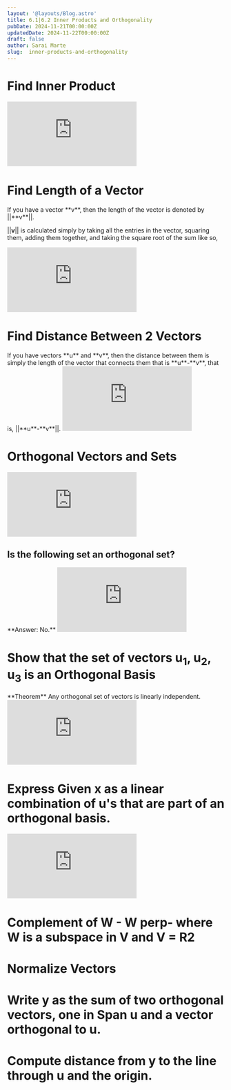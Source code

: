 ```yaml
---
layout: '@layouts/Blog.astro'
title: 6.1|6.2 Inner Products and Orthogonality 
pubDate: 2024-11-21T00:00:00Z 
updatedDate: 2024-11-22T00:00:00Z 
draft: false
author: Sarai Marte
slug:  inner-products-and-orthogonality
---
```


# Find Inner Product 

<iframe src="https://www.youtube.com/embed/LaKU02d-LjQ?si=x73pQ6ztXtgBNUuD" title="YouTube video player" frameborder="0" allow="accelerometer; autoplay; clipboard-write; encrypted-media; gyroscope; picture-in-picture; web-share" referrerpolicy="strict-origin-when-cross-origin" allowfullscreen></iframe>

# Find Length of a Vector 

<Rulebox>
If you have a vector **v**, then the length of the vector is denoted by ||**v**||.

||**v**|| is calculated simply by taking all the entries in the vector, squaring them, adding them together, and taking the square root of the sum like so,

<Latex formula=" \mathbf{v} = \begin{bmatrix} 1 \\ 2 \\ 3 \end{bmatrix}, \quad ||\mathbf{v}|| = \sqrt{1^2 + 2^2 + 3^2} = \sqrt{14}" />
</Rulebox>

<iframe src="https://www.youtube.com/embed/hJuHhha9AT0?si=ZHD7jY-8Pv4eFBqu" title="YouTube video player" frameborder="0" allow="accelerometer; autoplay; clipboard-write; encrypted-media; gyroscope; picture-in-picture; web-share" referrerpolicy="strict-origin-when-cross-origin" allowfullscreen></iframe>

# Find Distance Between 2 Vectors 

<Rulebox>
If you have vectors **u** and **v**, then the distance between them is simply the length of the vector that connects them that is **u**-**v**, that is, ||**u**-**v**||. 
</Rulebox>

<iframe src="https://www.youtube.com/embed/Ufo7OobRUXY?si=2vbuLww82z8b3FcA" title="YouTube video player" frameborder="0" allow="accelerometer; autoplay; clipboard-write; encrypted-media; gyroscope; picture-in-picture; web-share" referrerpolicy="strict-origin-when-cross-origin" allowfullscreen></iframe>

# Orthogonal Vectors and Sets 

<iframe src="https://www.youtube.com/embed/WaCymxXWXdc?si=7OyatdELPClSfDzN" title="YouTube video player" frameborder="0" allow="accelerometer; autoplay; clipboard-write; encrypted-media; gyroscope; picture-in-picture; web-share" referrerpolicy="strict-origin-when-cross-origin" allowfullscreen></iframe>

## Is the following set an orthogonal set?

<Problem n = "1">
<Latex formula=" \left\{ \begin{bmatrix} -1 \\ 4 \\ 3 \end{bmatrix}, \begin{bmatrix} 5 \\ 2 \\ 1 \end{bmatrix}, \begin{bmatrix} 3 \\ -4 \\ 7 \end{bmatrix} \right\} " />
</Problem>

<Solution>
**Answer: No.**
<iframe src="https://www.youtube.com/embed/FnEXwo_N6-0?si=dMFz04nGr1lSVMHr" title="YouTube video player" frameborder="0" allow="accelerometer; autoplay; clipboard-write; encrypted-media; gyroscope; picture-in-picture; web-share" referrerpolicy="strict-origin-when-cross-origin" allowfullscreen></iframe>
</Solution>

# Show that the set of vectors u<sub>1</sub>,  u<sub>2</sub>,  u<sub>3</sub> is an Orthogonal Basis

<Rulebox>
**Theorem**
Any orthogonal set of vectors is linearly independent.
</Rulebox>

<iframe src="https://www.youtube.com/embed/ETZ12sOZ-KM?si=uhGJeI0a8XDtKKbM" title="YouTube video player" frameborder="0" allow="accelerometer; autoplay; clipboard-write; encrypted-media; gyroscope; picture-in-picture; web-share" referrerpolicy="strict-origin-when-cross-origin" allowfullscreen></iframe>

# Express Given **x** as a linear combination of **u**'s that are part of an orthogonal basis. 

<iframe src="https://www.youtube.com/embed/iuIHNLb14fM?si=e06BOozKAdTNoDA-" title="YouTube video player" frameborder="0" allow="accelerometer; autoplay; clipboard-write; encrypted-media; gyroscope; picture-in-picture; web-share" referrerpolicy="strict-origin-when-cross-origin" allowfullscreen></iframe>

# Complement of W - W perp- where W is a subspace in V and V = R2

# Normalize Vectors 

# Write y as the sum of two orthogonal vectors, one in Span u  and a vector orthogonal to u. 

# Compute distance from y to the line through u and the origin.

